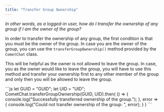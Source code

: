```yaml
---
title: "Transfer Group Ownership"
---
```




*In other words, as a logged-in user, how do I transfer the ownership of any group if I am the owner of the group?*

In order to transfer the ownership of any group, the first condition is that you must be the owner of the group. In case you are the owner of the group, you can use the `transferGroupOwnership()` method provided by the `CometChat` class.

This will be helpful as the owner is not allowed to leave the group. In case, you as the owner would like to leave the group, you will have to use this method and transfer your ownership first to any other member of the group and only then you will be allowed to leave the group.

<Tabs>
<Tab title="JavaScript">
```js
let GUID = "GUID";
let UID = "UID";
CometChat.transferGroupOwnership(GUID, UID).then(
  () => {
      console.log("Successfully transferred ownership of the group.");
  }, error => {
      console.log("Could not transfer ownership of the group: ", error);
  }
)
```

</Tab>

</Tabs>
